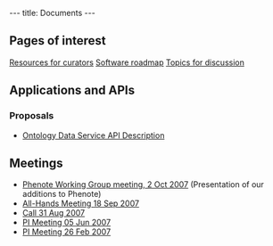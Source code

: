 ---
title: Documents
---

==Pages of interest==
[[Resources for curators]]
[[Software roadmap]]
[[Topics for discussion]]

==Applications and APIs==

===Proposals===
* [[Ontology_Data_Service_API|Ontology Data Service API Description]]

==Meetings==
* [[WG:Phenote Working Group 02Oct07|Phenote Working Group meeting, 2 Oct 2007]] (Presentation of our additions to Phenote)
* [[WG:All-Hands Meeting 18Sep07|All-Hands Meeting 18 Sep 2007]]
* [[WG:Call 31Aug07|Call 31 Aug 2007]]
* [[WG:PI Meeting 5Jun07|PI Meeting 05 Jun 2007]]
* [[WG:PI Meeting 26feb07|PI Meeting 26 Feb 2007]]